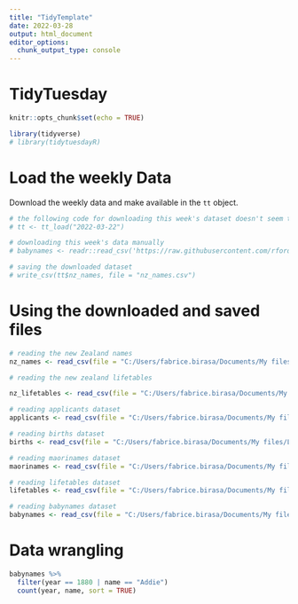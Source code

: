 ---
title: "TidyTemplate"
date: 2022-03-28
output: html_document
editor_options: 
  chunk_output_type: console
---

# TidyTuesday


```{r setup, include=FALSE}

knitr::opts_chunk$set(echo = TRUE)

library(tidyverse)
# library(tidytuesdayR)

```

# Load the weekly Data

Download the weekly data and make available in the `tt` object.

```{r Load}
# the following code for downloading this week's dataset doesn't seem to work properly.
# tt <- tt_load("2022-03-22")

# downloading this week's data manually
# babynames <- readr::read_csv('https://raw.githubusercontent.com/rfordatascience/tidytuesday/master/data/2022/2022-03-22/babynames.csv')

# saving the downloaded dataset
# write_csv(tt$nz_names, file = "nz_names.csv")
```

# Using the downloaded and saved files 
```{r}
# reading the new Zealand names
nz_names <- read_csv(file = "C:/Users/fabrice.birasa/Documents/My files/Learning/R learning/Tidytuesday2022/2022_week12/nz_names.csv")

# reading the new zealand lifetables

nz_lifetables <- read_csv(file = "C:/Users/fabrice.birasa/Documents/My files/Learning/R learning/Tidytuesday2022/2022_week12/nz_lifetables.csv")

# reading applicants dataset
applicants <- read_csv(file = "C:/Users/fabrice.birasa/Documents/My files/Learning/R learning/Tidytuesday2022/2022_week12/applicants.csv")

# reading births dataset
births <- read_csv(file = "C:/Users/fabrice.birasa/Documents/My files/Learning/R learning/Tidytuesday2022/2022_week12/births.csv")

# reading maorinames dataset
maorinames <- read_csv(file = "C:/Users/fabrice.birasa/Documents/My files/Learning/R learning/Tidytuesday2022/2022_week12/maorinames.csv")

# reading lifetables dataset
lifetables <- read_csv(file = "C:/Users/fabrice.birasa/Documents/My files/Learning/R learning/Tidytuesday2022/2022_week12/lifetables.csv")

# reading babynames dataset
babynames <- read_csv(file = "C:/Users/fabrice.birasa/Documents/My files/Learning/R learning/Tidytuesday2022/2022_week12/babynames.csv")

```

# Data wrangling
```{r}
babynames %>% 
  filter(year == 1880 | name == "Addie")
  count(year, name, sort = TRUE)
```
